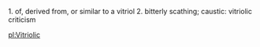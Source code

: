 1. of, derived from, or similar to a vitriol  2. bitterly scathing; caustic: vitriolic criticism

{{rfc}}

[[pl:Vitriolic]]
